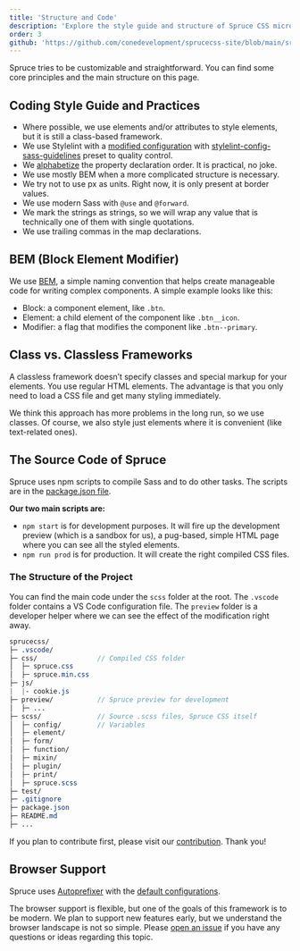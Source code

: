 ```yaml
---
title: 'Structure and Code'
description: 'Explore the style guide and structure of Spruce CSS micro-framework. You can find some core principles and the main structure on this page.'
order: 3
github: 'https://github.com/conedevelopment/sprucecss-site/blob/main/src/docs/getting-started/structure-and-code.mdx'
---
```


<p className="lead">Spruce tries to be customizable and straightforward. You can find some core principles and the main structure on this page.</p>

## Coding Style Guide and Practices

- Where possible, we use elements and/or attributes to style elements, but it is still a class-based framework.
- We use Stylelint with a [modified configuration](https://github.com/conedevelopment/sprucecss/blob/main/.stylelintrc.json) with [stylelint-config-sass-guidelines](https://www.npmjs.com/package/stylelint-config-sass-guidelines) preset to quality control.
- We [alphabetize](https://jerrylowm.medium.com/alphabetize-your-css-properties-for-crying-out-loud-780eb1852153) the property declaration order. It is practical, no joke.
- We use mostly BEM when a more complicated structure is necessary.
- We try not to use px as units. Right now, it is only present at border values.
- We use modern Sass with `@use` and `@forward`.
- We mark the strings as strings, so we will wrap any value that is technically one of them with single quotations.
- We use trailing commas in the map declarations.

## BEM (Block Element Modifier)

We use [BEM](http://getbem.com/naming/), a simple naming convention that helps create manageable code for writing complex components. A simple example looks like this:

- Block: a component element, like `.btn`.
- Element: a child element of the component like `.btn__icon`.
- Modifier: a flag that modifies the component like `.btn--primary`.

## Class vs. Classless Frameworks

A classless framework doesn’t specify classes and special markup for your elements. You use regular HTML elements. The advantage is that you only need to load a CSS file and get many styling immediately.

We think this approach has more problems in the long run, so we use classes. Of course, we also style just elements where it is convenient (like text-related ones).

## The Source Code of Spruce

Spruce uses npm scripts to compile Sass and to do other tasks. The scripts are in the [package.json file](https://github.com/conedevelopment/sprucecss/blob/main/package.json).

**Our two main scripts are:**

- `npm start` is for development purposes. It will fire up the development preview (which is a sandbox for us), a pug-based, simple HTML page where you can see all the styled elements.
- `npm run prod` is for production. It will create the right compiled CSS files.

### The Structure of the Project

You can find the main code under the `scss` folder at the root. The `.vscode` folder contains a VS Code configuration file. The `preview` folder is a developer helper where we can see the effect of the modification right away.

```scss
sprucecss/
├─ .vscode/
├─ css/               // Compiled CSS folder
│  ├─ spruce.css
│  ├─ spruce.min.css
├─ js/
|  |- cookie.js
├─ preview/           // Spruce preview for development
│  ├─ ...
├─ scss/              // Source .scss files, Spruce CSS itself
│  ├─ config/         // Variables
│  ├─ element/
│  ├─ form/
│  ├─ function/
│  ├─ mixin/
│  ├─ plugin/
│  ├─ print/
│  ├─ spruce.scss
├─ test/
├─ .gitignore
├─ package.json
├─ README.md
├─ ...
```

If you plan to contribute first, please visit our [contribution](/docs/getting-started/contribution/). Thank you!

## Browser Support

Spruce uses [Autoprefixer](https://github.com/postcss/autoprefixer) with the [default configurations](https://github.com/browserslist/browserslist#best-practices).

The browser support is flexible, but one of the goals of this framework is to be modern. We plan to support new features early, but we understand the browser landscape is not so simple. Please [open an issue](https://github.com/conedevelopment/sprucecss/issues/new) if you have any questions or ideas regarding this topic.
